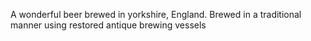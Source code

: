 {{rfc}}
A wonderful beer brewed in yorkshire, England. Brewed in a traditional manner using restored antique brewing vessels